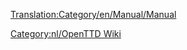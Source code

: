 [[Translation:Category/en/Manual/Manual]]

{{en/Bilingual box| Nl
| ---
| A Category for Manual related pages.
Articles that are called by [[Template:en/Manual/Navigation]] are automatically placed here.}}

[[Category:nl/OpenTTD Wiki]]